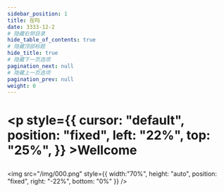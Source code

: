 ```yaml
---
sidebar_position: 1
title: 在吗
date: 3333-12-2
# 隐藏右侧目录
hide_table_of_contents: true
# 隐藏顶部标题
hide_title: true
# 隐藏下一页选项
pagination_next: null
# 隐藏上一页选项
pagination_prev: null
weight: 0
---
```


# <p style={{ cursor: "default", position: "fixed", left: "22%", top: "25%", }} >Wellcome</p>



 <img  src="/img/000.png" 
       style={{ width:"70%", height: "auto", position: "fixed", right: "-22%", bottom: "0%" }} />
